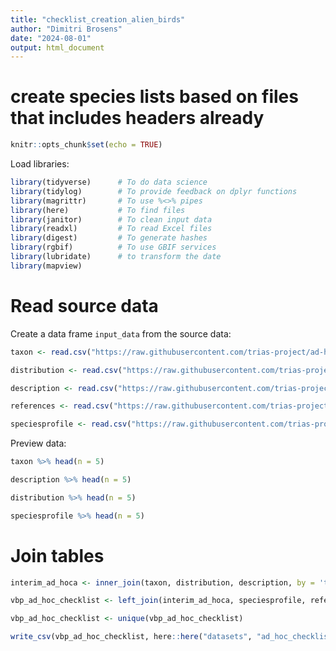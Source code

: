 ```yaml
---
title: "checklist_creation_alien_birds"
author: "Dimitri Brosens"
date: "2024-08-01"
output: html_document
---
```


# create species lists based on files that includes headers already

```r
knitr::opts_chunk$set(echo = TRUE)
```

Load libraries:

```r
library(tidyverse)      # To do data science
library(tidylog)        # To provide feedback on dplyr functions
library(magrittr)       # To use %<>% pipes
library(here)           # To find files
library(janitor)        # To clean input data
library(readxl)         # To read Excel files
library(digest)         # To generate hashes
library(rgbif)          # To use GBIF services
library(lubridate)      # to transform the date
library(mapview)
```

# Read source data

Create a data frame `input_data` from the source data:

```r
taxon <- read.csv("https://raw.githubusercontent.com/trias-project/ad-hoc-checklist/refs/heads/master/data/processed/taxon.csv")
```

```r
distribution <- read.csv("https://raw.githubusercontent.com/trias-project/ad-hoc-checklist/refs/heads/master/data/processed/distribution.csv")
```

```r
description <- read.csv("https://raw.githubusercontent.com/trias-project/ad-hoc-checklist/refs/heads/master/data/processed/description.csv")
```

```r
references <- read.csv("https://raw.githubusercontent.com/trias-project/ad-hoc-checklist/refs/heads/master/data/processed/references.csv")
```


```r
speciesprofile <- read.csv("https://raw.githubusercontent.com/trias-project/ad-hoc-checklist/refs/heads/master/data/processed/speciesprofile.csv")
```



Preview data:

```r
taxon %>% head(n = 5)
```
```r
description %>% head(n = 5)
```

```r
distribution %>% head(n = 5)
```
```r
speciesprofile %>% head(n = 5)
```


# Join tables


```r
interim_ad_hoca <- inner_join(taxon, distribution, description, by = 'taxonID')
```

```r
vbp_ad_hoc_checklist <- left_join(interim_ad_hoca, speciesprofile, references, by = 'taxonID')
```


```r
vbp_ad_hoc_checklist <- unique(vbp_ad_hoc_checklist)
```




```r
write_csv(vbp_ad_hoc_checklist, here::here("datasets", "ad_hoc_checklist_alien_species_belgium", "data", "processed", "vbp_ad_hoc_alien_checklist.csv"), na = "")
```

